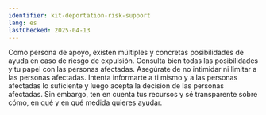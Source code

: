```yaml
---
identifier: kit-deportation-risk-support
lang: es
lastChecked: 2025-04-13
---
```


Como persona de apoyo, existen múltiples y concretas posibilidades de ayuda en caso de riesgo de expulsión.
Consulta bien todas las posibilidades y tu papel con las personas afectadas. Asegúrate de no intimidar  ni limitar a las personas afectadas. Intenta informarte a ti mismo y a las personas afectadas lo suficiente y luego acepta la decisión de las personas afectadas.
Sin embargo, ten en cuenta tus recursos y sé transparente sobre cómo, en qué y en qué medida quieres ayudar.
